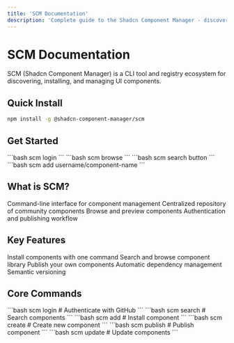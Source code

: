 ```yaml
---
title: 'SCM Documentation'
description: 'Complete guide to the Shadcn Component Manager - discover, install, and manage UI components.'
---
```


# SCM Documentation

SCM (Shadcn Component Manager) is a CLI tool and registry ecosystem for discovering, installing, and managing UI components.

## Quick Install

```bash
npm install -g @shadcn-component-manager/scm
```

## Get Started

<Steps>
  <Step title="Login">
    ```bash
    scm login
    ```
  </Step>
  <Step title="Browse">
    ```bash
    scm browse
    ```
  </Step>
  <Step title="Search">
    ```bash
    scm search button
    ```
  </Step>
  <Step title="Install">
    ```bash
    scm add username/component-name
    ```
  </Step>
</Steps>

## What is SCM?

<CardGroup cols={2}>
  <Card title="CLI Tool" icon="terminal">
    Command-line interface for component management
  </Card>
  <Card title="Registry" icon="database">
    Centralized repository of community components
  </Card>
  <Card title="Web Interface" icon="globe">
    Browse and preview components
  </Card>
  <Card title="GitHub Integration" icon="github">
    Authentication and publishing workflow
  </Card>
</CardGroup>

## Key Features

<CardGroup cols={2}>
  <Card title="One Command Install" icon="download">
    Install components with one command
  </Card>
  <Card title="Search & Browse" icon="search">
    Search and browse component library
  </Card>
  <Card title="Publish Components" icon="upload">
    Publish your own components
  </Card>
  <Card title="Dependency Management" icon="settings">
    Automatic dependency management
  </Card>
  <Card title="Versioning" icon="git-branch">
    Semantic versioning
  </Card>
</CardGroup>

## Core Commands

<CodeGroup>
  <CodeGroupItem title="Authentication">
    ```bash
    scm login          # Authenticate with GitHub
    ```
  </CodeGroupItem>
  <CodeGroupItem title="Discovery">
    ```bash
    scm search <query> # Search components
    ```
  </CodeGroupItem>
  <CodeGroupItem title="Installation">
    ```bash
    scm add <component> # Install component
    ```
  </CodeGroupItem>
  <CodeGroupItem title="Creation">
    ```bash
    scm create <name>  # Create new component
    ```
  </CodeGroupItem>
  <CodeGroupItem title="Publishing">
    ```bash
    scm publish        # Publish component
    ```
  </CodeGroupItem>
  <CodeGroupItem title="Updates">
    ```bash
    scm update         # Update components
    ```
  </CodeGroupItem>
</CodeGroup>
